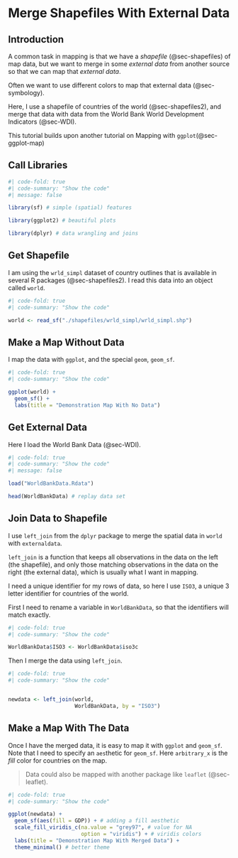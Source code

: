 # Merge Shapefiles With External Data {#sec-merging}

## Introduction

A common task in mapping is that we have a *shapefile* (@sec-shapefiles) of map data, but we want to merge in some *external data* from another source so that we can map that *external data*.

Often we want to use different colors to map that external data (@sec-symbology).

Here, I use a shapefile of countries of the world (@sec-shapefiles2), and merge that data with data from the World Bank World Development Indicators (@sec-WDI).

This tutorial builds upon another tutorial on Mapping with `ggplot`(@sec-ggplot-map)

## Call Libraries

```r
#| code-fold: true
#| code-summary: "Show the code"
#| message: false

library(sf) # simple (spatial) features

library(ggplot2) # beautiful plots

library(dplyr) # data wrangling and joins

```

## Get Shapefile

I am using the `wrld_simpl` dataset of country outlines that is available in several R packages (@sec-shapefiles2). I read this data into an object called `world`.

```r
#| code-fold: true
#| code-summary: "Show the code"

world <- read_sf("./shapefiles/wrld_simpl/wrld_simpl.shp")

```

## Make a Map Without Data

I map the data with `ggplot`, and the special `geom`, `geom_sf`.

```r
#| code-fold: true
#| code-summary: "Show the code"

ggplot(world) + 
  geom_sf() +
  labs(title = "Demonstration Map With No Data")

```

## Get External Data

Here I load the World Bank Data (@sec-WDI).

```r
#| code-fold: true
#| code-summary: "Show the code"
#| message: false

load("WorldBankData.Rdata")

head(WorldBankData) # replay data set

```

## Join Data to Shapefile

I use `left_join` from the `dplyr` package to merge the spatial data in `world` with `externaldata`. 

`left_join` is a function that keeps all observations in the data on the left (the shapefile), and only those matching observations in the data on the right (the external data), which is usually what I want in mapping.

I need a unique identifier for my rows of data, so here I use `ISO3`, a unique 3 letter identifier for countries of the world.

First I need to rename a variable in `WorldBankData`, so that the identifiers will match exactly.

```r
#| code-fold: true
#| code-summary: "Show the code"

WorldBankData$ISO3 <- WorldBankData$iso3c

```

Then I merge the data using `left_join`.
 
```r
#| code-fold: true
#| code-summary: "Show the code"


newdata <- left_join(world, 
                     WorldBankData, by = "ISO3")

```

## Make a Map With The Data

Once I have the merged data, it is easy to map it with `ggplot` and `geom_sf`. Note that I need to specify an `aes`thetic for `geom_sf`. Here `arbitrary_x` is the *fill* color for countries on the map.

> Data could also be mapped with another package like `leaflet` (@sec-leaflet).

```r
#| code-fold: true
#| code-summary: "Show the code"

ggplot(newdata) +
  geom_sf(aes(fill = GDP)) + # adding a fill aesthetic
  scale_fill_viridis_c(na.value = "grey97", # value for NA
                       option = "viridis") + # viridis colors
  labs(title = "Demonstration Map With Merged Data") +
  theme_minimal() # better theme

```



